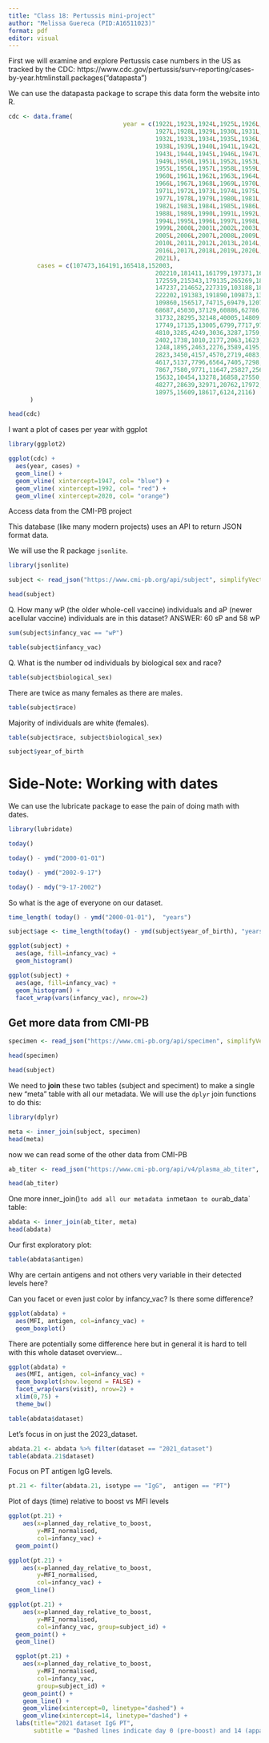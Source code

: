 ```yaml
---
title: "Class 18: Pertussis mini-project"
author: "Melissa Guereca (PID:A16511023)"
format: pdf
editor: visual
---
```


First we will examine and explore Pertussis case numbers in the US as tracked by the CDC: https://www.cdc.gov/pertussis/surv-reporting/cases-by-year.htmlinstall.packages("datapasta")

We can use the datapasta package to scrape this data form the website into R.

```r
cdc <- data.frame(
                                year = c(1922L,1923L,1924L,1925L,1926L,
                                         1927L,1928L,1929L,1930L,1931L,
                                         1932L,1933L,1934L,1935L,1936L,1937L,
                                         1938L,1939L,1940L,1941L,1942L,
                                         1943L,1944L,1945L,1946L,1947L,1948L,
                                         1949L,1950L,1951L,1952L,1953L,1954L,
                                         1955L,1956L,1957L,1958L,1959L,
                                         1960L,1961L,1962L,1963L,1964L,1965L,
                                         1966L,1967L,1968L,1969L,1970L,
                                         1971L,1972L,1973L,1974L,1975L,1976L,
                                         1977L,1978L,1979L,1980L,1981L,
                                         1982L,1983L,1984L,1985L,1986L,1987L,
                                         1988L,1989L,1990L,1991L,1992L,1993L,
                                         1994L,1995L,1996L,1997L,1998L,
                                         1999L,2000L,2001L,2002L,2003L,2004L,
                                         2005L,2006L,2007L,2008L,2009L,
                                         2010L,2011L,2012L,2013L,2014L,2015L,
                                         2016L,2017L,2018L,2019L,2020L,
                                         2021L),
        cases = c(107473,164191,165418,152003,
                                         202210,181411,161799,197371,166914,
                                         172559,215343,179135,265269,180518,
                                         147237,214652,227319,103188,183866,
                                         222202,191383,191890,109873,133792,
                                         109860,156517,74715,69479,120718,
                                         68687,45030,37129,60886,62786,
                                         31732,28295,32148,40005,14809,11468,
                                         17749,17135,13005,6799,7717,9718,
                                         4810,3285,4249,3036,3287,1759,
                                         2402,1738,1010,2177,2063,1623,1730,
                                         1248,1895,2463,2276,3589,4195,
                                         2823,3450,4157,4570,2719,4083,6586,
                                         4617,5137,7796,6564,7405,7298,
                                         7867,7580,9771,11647,25827,25616,
                                         15632,10454,13278,16858,27550,18719,
                                         48277,28639,32971,20762,17972,
                                         18975,15609,18617,6124,2116)
      )

```

```r
head(cdc)
```

I want a plot of cases per year with ggplot
```r
library(ggplot2)
```

```r
ggplot(cdc) + 
  aes(year, cases) + 
  geom_line() + 
  geom_vline( xintercept=1947, col= "blue") + 
  geom_vline( xintercept=1992, col= "red") + 
  geom_vline( xintercept=2020, col= "orange")
```

Access data from the CMI-PB project

This database (like many modern projects) uses an API to return JSON format data. 

We will use the R package `jsonlite`. 

```r
library(jsonlite)

subject <- read_json("https://www.cmi-pb.org/api/subject", simplifyVector = TRUE)

head(subject)
```

Q. How many wP (the older whole-cell vaccine) individuals and aP (newer acellular vaccine) individuals are in this dataset? ANSWER: 60 sP and 58 wP

```r
sum(subject$infancy_vac == "wP")

```

```r
table(subject$infancy_vac)
```

Q. What is the number od individuals by biological sex and race?
```r
table(subject$biological_sex)
```
There are twice as many females as there are males.

```r
table(subject$race)
```
Majority of individuals are white (females).

```r
table(subject$race, subject$biological_sex)
```

```r
subject$year_of_birth
```

# Side-Note: Working with dates

We can use the lubricate package to ease the pain of doing math with dates.

```r
library(lubridate)
```

```r
today()
```

```r
today() - ymd("2000-01-01")
```

```r
today() - ymd("2002-9-17")
```

```r
today() - mdy("9-17-2002")
```

So what is the age of everyone on our dataset. 

```r
time_length( today() - ymd("2000-01-01"),  "years")
```

```r
subject$age <- time_length(today() - ymd(subject$year_of_birth), "years")
```

```r
ggplot(subject) + 
  aes(age, fill=infancy_vac) + 
  geom_histogram()
```

```r
ggplot(subject) + 
  aes(age, fill=infancy_vac) + 
  geom_histogram() + 
  facet_wrap(vars(infancy_vac), nrow=2)
```

## Get more data from CMI-PB

```r
specimen <- read_json("https://www.cmi-pb.org/api/specimen", simplifyVector =TRUE)

head(specimen)
```

```r
head(subject)
```


We need to **join** these two tables (subject and speciment) to make a single new "meta" table with all our metadata. We will use the `dplyr` join functions to do this:

```r
library(dplyr)

meta <- inner_join(subject, specimen)
head(meta)
```

now we can read some of the other data from CMI-PB

```r
ab_titer <- read_json("https://www.cmi-pb.org/api/v4/plasma_ab_titer", simplifyVector = T)

head(ab_titer)
```

One more inner_join()` to add all our metadata in `meta` on to our `ab_data` table:

```r
abdata <- inner_join(ab_titer, meta)
head(abdata)
```

Our first exploratory plot:

```r
table(abdata$antigen)
```


Why are certain antigens and not others very variable in their detected levels here?

Can you facet or even just color by infancy_vac? Is there some difference?

```r
ggplot(abdata) +
  aes(MFI, antigen, col=infancy_vac) +
  geom_boxplot()
```

There are potentially some difference here but in general it is hard to tell with this whole dataset overview...

```r
ggplot(abdata) +
  aes(MFI, antigen, col=infancy_vac) +
  geom_boxplot(show.legend = FALSE) + 
  facet_wrap(vars(visit), nrow=2) +
  xlim(0,75) +
  theme_bw()
```

```r
table(abdata$dataset)
```

Let's focus in on just the 2023_dataset.

```r
abdata.21 <- abdata %>% filter(dataset == "2021_dataset")
table(abdata.21$dataset)
```

Focus on PT antigen IgG levels.

```r
pt.21 <- filter(abdata.21, isotype == "IgG",  antigen == "PT")
```

Plot of days (time) relative to boost vs MFI levels
```r
ggplot(pt.21) +
    aes(x=planned_day_relative_to_boost,
        y=MFI_normalised,
        col=infancy_vac) + 
  geom_point()
```

```r
ggplot(pt.21) +
    aes(x=planned_day_relative_to_boost,
        y=MFI_normalised,
        col=infancy_vac) + 
  geom_line()
```

```r
ggplot(pt.21) +
    aes(x=planned_day_relative_to_boost,
        y=MFI_normalised,
        col=infancy_vac, group=subject_id) + 
  geom_point() + 
  geom_line()
```


```r
  ggplot(pt.21) +
    aes(x=planned_day_relative_to_boost,
        y=MFI_normalised,
        col=infancy_vac,
        group=subject_id) +
    geom_point() +
    geom_line() +
    geom_vline(xintercept=0, linetype="dashed") +
    geom_vline(xintercept=14, linetype="dashed") +
  labs(title="2021 dataset IgG PT",
       subtitle = "Dashed lines indicate day 0 (pre-boost) and 14 (apparent peak levels)")
```







